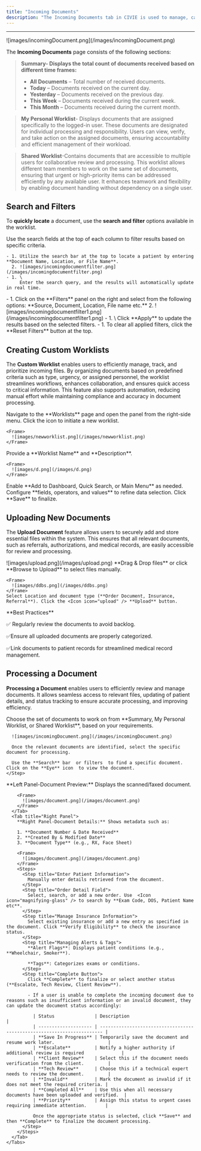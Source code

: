 ```yaml
---
title: "Incoming Documents"
description: "The Incoming Documents tab in CIVIE is used to manage, categorize, and process received documents related to patients, orders, and billing. This module helps streamline document workflows and ensures that important medical records are efficiently handled. Based on these documents, relevant data is entered into the system database."
---
```


---

<Frame>
  ![images/incomingDocument.png](/images/incomingDocument.png)
</Frame>

The **Incoming Documents** page consists of the following sections:

> **Summary- Displays the** **total count of documents received  based on different time frames:**
>
> - **All Documents** – Total number of received documents.
> - **Today** – Documents received on the current day.
> - **Yesterday** – Documents received on the previous day.
> - **This Week** – Documents received during the current week.
> - **This Month** – Documents received during the current month.

> **My Personal Worklist**- Displays documents that are assigned specifically to the logged-in user. These documents are designated for individual processing and responsibility. Users can view, verify, and take action on the assigned documents, ensuring accountability and efficient management of their workload.

> **Shared Worklist**-Contains documents that are accessible to multiple users for collaborative review and processing. This worklist allows different team members to work on the same set of documents, ensuring that urgent or high-priority items can be addressed efficiently by any available user. It enhances teamwork and flexibility by enabling document handling without dependency on a single user.

## <Icon icon="filter-list" iconType="duotone" color="black" size="27" />  **Search and Filters**

To **quickly locate** a document, use the **search and filter** options available in the worklist.

<CardGroup cols="2">
  <Card title="Search Fields" icon="sparkles">
    Use the search fields at the top of each column to filter results based on specific criteria.

    - 1. Utilize the search bar at the top to locate a patient by entering **Document Name, Location, or File Name**.
      2. ![images/incomingdocumentfilter.png](/images/incomingdocumentfilter.png)
    - 1. \
         Enter the search query, and the results will automatically update in real time.
  </Card>
  <Card title="Filter Panel" icon="Filter">
    - 1. Click on the **Filters** panel on the right and select from the following options: **Source, Document, Location, File name etc.**
      2. ![images/incomingdocumentfilter1.png](/images/incomingdocumentfilter1.png)
    - 1. \
         Click **Apply** to update the results based on the selected filters.
    - 1. To clear all applied filters, click the **Reset Filters** button at the top.
  </Card>
</CardGroup>

## <Icon icon="list-ul" iconType="duotone" color="black" size="27" /> **Creating Custom Worklists**

The **Custom Worklist** enables users to efficiently manage, track, and prioritize incoming files. By organizing documents based on predefined criteria such as type, urgency, or assigned personnel, the worklist streamlines workflows, enhances collaboration, and ensures quick access to critical information. This feature also supports automation, reducing manual effort while maintaining compliance and accuracy in document processing.

<Steps>
  <Step title="Access the Worklist Panel">
    Navigate to the **Worklists** page and open the panel from the right-side menu.
  </Step>
  <Step title="Create a New Worklist">
    Click the <Icon icon="plus-large" iconType="solid" size="15" /> icon to initiate a new worklist.

    <Frame>
      ![images/newworklist.png](/images/newworklist.png)
    </Frame>
  </Step>
  <Step title="Enter Worklist Details">
    Provide a **Worklist Name** and **Description**.

    <Frame>
      ![images/d.png](/images/d.png)
    </Frame>
  </Step>
  <Step title="Configure Access Preferences">
    Enable **Add to Dashboard, Quick Search, or Main Menu** as needed.
  </Step>
  <Step title="Define Filter Conditions">
    Configure **fields, operators, and values** to refine data selection.
  </Step>
  <Step title="Save the Worklist">
    Click **Save** to finalize.
  </Step>
</Steps>

## <Icon icon="upload" iconType="duotone" color="black" size="27" /> **Uploading New Documents**

The **Upload Document** feature allows users to securely add and store essential files within the system. This ensures that all relevant documents, such as referrals, authorizations, and medical records, are easily accessible for review and processing.

<Steps>
  <Step title="Click 'Upload Files' in the top-right corner.">
    <Frame>
      ![images/upload.png](/images/upload.png)
    </Frame>
  </Step>
  <Step title="Upload Methods">
    **Drag & Drop files** or click **Browse to Upload** to select files manually.

    <Frame>
      ![images/ddbs.png](/images/ddbs.png)
    </Frame>
    Select Location and document type (**Order Document, Insurance, Referral**). Click the <Icon icon="upload" /> **Upload** button.
  </Step>
</Steps>

<Note>
  **Best Practices**

  ✅ Regularly review the documents to avoid backlog.

  ✅Ensure all uploaded documents are properly categorized.

  ✅Link documents to patient records for streamlined medical record management.
</Note>

## <Icon icon="file-check" iconType="duotone" color="black" size="27" /> **Processing a Document**

**Processing a Document** enables users to efficiently review and manage documents. It allows seamless access to relevant files, updating of patient details, and status tracking to ensure accurate processing, and improving efficiency.

<Accordion title="Search and Select the Document to Process" icon="file">
  <Steps>
    <Step title="On the Documents Dashboard:">
      Choose the set of documents to work on from **Summary, My Personal Worklist, or Shared Worklist**, based on your requirements.

      ![images/incomingDocument.png](/images/incomingDocument.png)

      Once the relevant documents are identified, select the specific document for processing.

      Use the **Search** bar  or filters  to find a specific document. Click on the **Eye** icon  to view the document.
    </Step>
  </Steps>
</Accordion>

<Accordion title="Access and Update Patient Details" icon="Pencil">
  <Steps>
    <Tabs>
      <Tab title="Left Panel">
        **Left Panel-Document Preview:** Displays the scanned/faxed document.

        <Frame>
          ![images/document.png](/images/document.png)
        </Frame>
      </Tab>
      <Tab title="Right Panel">
        **Right Panel-Document Details:** Shows metadata such as:

        1. **Document Number & Date Received**
        2. **Created By & Modified Date**
        3. **Document Type** (e.g., RX, Face Sheet)

        <Frame>
          ![images/document.png](/images/document.png)
        </Frame>
        <Steps>
          <Step title="Enter Patient Information">
            Manually enter details retrieved from the document.
          </Step>
          <Step title="Order Detail Field">
            Select, search, or add a new order. Use  <Icon icon="magnifying-glass" /> to search by **Exam Code, DOS, Patient Name etc**.
          </Step>
          <Step title="Manage Insurance Information">
            Select existing insurance or add a new entry as specified in the document. Click **Verify Eligibility** to check the insurance status.
          </Step>
          <Step title="Managing Alerts & Tags">
            **Alert Flags**: Displays patient conditions (e.g., **Wheelchair, Smoker**).

            **Tags**: Categorizes exams or conditions.
          </Step>
          <Step title="Complete Button">
            Click **Complete** to finalize or select another status (**Escalate, Tech Review, Client Review**).

            - If a user is unable to complete the incoming document due to reasons such as insufficient information or an invalid document, they can update the document status accordingly:

              | Status               | Description                                                             |
              | -------------------- | ----------------------------------------------------------------------- |
              | **Save In Progress** | Temporarily save the document and resume work later.                    |
              | **Escalate**         | Notify a higher authority if additional review is required              |
              | **Client Review**    | Select this if the document needs verification from the client.         |
              | **Tech Review**      | Choose this if a technical expert needs to review the document.         |
              | **Invalid**          | Mark the document as invalid if it does not meet the required criteria. |
              | **Completed All**    | Use this when all necessary documents have been uploaded and verified.  |
              | **Priority**         | Assign this status to urgent cases requiring immediate attention.       |

              Once the appropriate status is selected, click **Save** and then **Complete** to finalize the document processing.
          </Step>
        </Steps>
      </Tab>
    </Tabs>
  </Steps>
</Accordion>